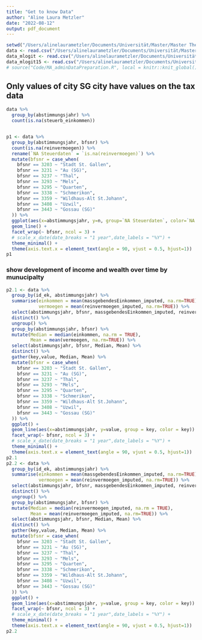 ```yaml
---
title: "Get to know Data"
author: "Aline Laura Metzler"
date: "2022-08-12"
output: pdf_document
---
```


```r
setwd("/Users/alinelaurametzler/Documents/Universität/Master/Master Thesis/MA-Code/")
data <- read.csv("/Users/alinelaurametzler/Documents/Universität/Master/Master Thesis/MA-Code/Data/PreparedData/data.csv", encoding = "UTF-8")
data_mlogit <- read.csv("/Users/alinelaurametzler/Documents/Universität/Master/Master Thesis/MA-Code/Data/PreparedData/data_mlogit.csv", encoding = "UTF-8")
data_mlogit15 <- read.csv("/Users/alinelaurametzler/Documents/Universität/Master/Master Thesis/MA-Code/Data/PreparedData/data_mlogit15.csv", encoding = "UTF-8")
# source("Code/MA_adminDataPreparation.R", local = knitr::knit_global())
```

## Only values of city SG city have values on the tax data


```r

data %>% 
  group_by(abstimmungsjahr) %>% 
  count(is.na(steuerb_einkommen))


p1 <- data %>% 
  group_by(abstimmungsjahr, bfsnr) %>% 
  count(is.na(reinvermoegen)) %>% 
  rename(`NA Steuerdaten` = `is.na(reinvermoegen)`) %>% 
  mutate(bfsnr = case_when(
    bfsnr == 3203 ~ "Stadt St. Gallen",
    bfsnr == 3231 ~ "Au (SG)",
    bfsnr == 3237 ~ "Thal",
    bfsnr == 3293 ~ "Mels",
    bfsnr == 3295 ~ "Quarten",
    bfsnr == 3338 ~ "Schmerikon",
    bfsnr == 3359 ~ "Wildhaus-Alt St.Johann",
    bfsnr == 3408 ~ "Uzwil",
    bfsnr == 3443 ~ "Gossau (SG)"
  )) %>% 
  ggplot(aes(x=abstimmungsjahr, y=n, group=`NA Steuerdaten`, color=`NA Steuerdaten`)) +
  geom_line() +
  facet_wrap(~ bfsnr, ncol = 3) +
  # scale_x_date(date_breaks = "1 year",date_labels = "%Y") +
  theme_minimal() +
  theme(axis.text.x = element_text(angle = 90, vjust = 0.5, hjust=1))
p1

```

### show development of income and wealth over time by munucipalty

```r
p2.1 <- data %>% 
  group_by(id_ek, abstimmungsjahr) %>%
  summarise(einkommen = mean(massgebendesEinkommen_imputed, na.rm=TRUE),
            vermoegen = mean(reinvermoegen_imputed, na.rm=TRUE)) %>% 
  select(abstimmungsjahr, bfsnr, massgebendesEinkommen_imputed, reinvermoegen_imputed) %>% 
  distinct() %>% 
  ungroup() %>% 
  group_by(abstimmungsjahr, bfsnr) %>% 
  mutate(Median = median(einkommen, na.rm = TRUE),
         Mean = mean(vermoegen, na.rm=TRUE)) %>% 
  select(abstimmungsjahr, bfsnr, Median, Mean) %>% 
  distinct() %>% 
  gather(key,value, Median, Mean) %>% 
  mutate(bfsnr = case_when(
    bfsnr == 3203 ~ "Stadt St. Gallen",
    bfsnr == 3231 ~ "Au (SG)",
    bfsnr == 3237 ~ "Thal",
    bfsnr == 3293 ~ "Mels",
    bfsnr == 3295 ~ "Quarten",
    bfsnr == 3338 ~ "Schmerikon",
    bfsnr == 3359 ~ "Wildhaus-Alt St.Johann",
    bfsnr == 3408 ~ "Uzwil",
    bfsnr == 3443 ~ "Gossau (SG)"
  )) %>% 
  ggplot() +
  geom_line(aes(x=abstimmungsjahr, y=value, group = key, color = key)) +
  facet_wrap(~ bfsnr, ncol = 3) +
  # scale_x_date(date_breaks = "1 year",date_labels = "%Y") +
  theme_minimal() +
  theme(axis.text.x = element_text(angle = 90, vjust = 0.5, hjust=1))
p2.1
p2.2 <- data %>% 
  group_by(id_ek, abstimmungsjahr) %>%
  summarise(einkommen = mean(massgebendesEinkommen_imputed, na.rm=TRUE),
            vermoegen = mean(reinvermoegen_imputed, na.rm=TRUE)) %>% 
  select(abstimmungsjahr, bfsnr, massgebendesEinkommen_imputed, reinvermoegen_imputed) %>% 
  distinct() %>% 
  ungroup() %>% 
  group_by(abstimmungsjahr, bfsnr) %>% 
  mutate(Median = median(reinvermoegen_imputed, na.rm = TRUE),
         Mean = mean(reinvermoegen_imputed, na.rm=TRUE)) %>% 
  select(abstimmungsjahr, bfsnr, Median, Mean) %>% 
  distinct() %>% 
  gather(key,value, Median, Mean) %>% 
  mutate(bfsnr = case_when(
    bfsnr == 3203 ~ "Stadt St. Gallen",
    bfsnr == 3231 ~ "Au (SG)",
    bfsnr == 3237 ~ "Thal",
    bfsnr == 3293 ~ "Mels",
    bfsnr == 3295 ~ "Quarten",
    bfsnr == 3338 ~ "Schmerikon",
    bfsnr == 3359 ~ "Wildhaus-Alt St.Johann",
    bfsnr == 3408 ~ "Uzwil",
    bfsnr == 3443 ~ "Gossau (SG)"
  )) %>% 
  ggplot() +
  geom_line(aes(x=abstimmungsjahr, y=value, group = key, color = key)) +
  facet_wrap(~ bfsnr, ncol = 3) +
  # scale_x_date(date_breaks = "1 year",date_labels = "%Y") +
  theme_minimal() +
  theme(axis.text.x = element_text(angle = 90, vjust = 0.5, hjust=1))
p2.2
```

